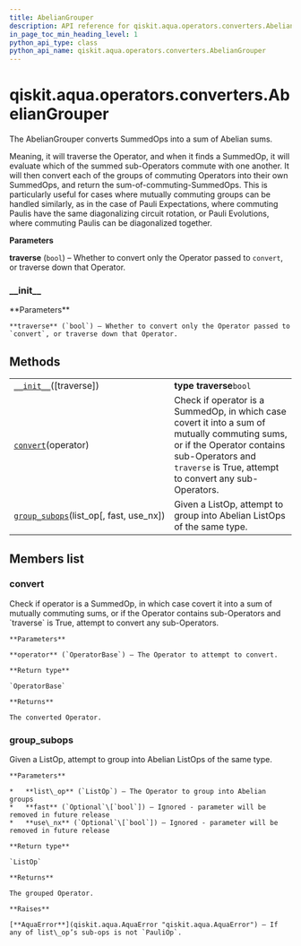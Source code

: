 ```yaml
---
title: AbelianGrouper
description: API reference for qiskit.aqua.operators.converters.AbelianGrouper
in_page_toc_min_heading_level: 1
python_api_type: class
python_api_name: qiskit.aqua.operators.converters.AbelianGrouper
---
```


<span id="qiskit-aqua-operators-converters-abeliangrouper" />

# qiskit.aqua.operators.converters.AbelianGrouper

<Class id="qiskit.aqua.operators.converters.AbelianGrouper" isDedicatedPage={true} github="https://github.com/qiskit-community/qiskit-aqua/tree/stable/0.8/qiskit/aqua/operators/converters/abelian_grouper.py" signature="AbelianGrouper(traverse=True)" modifiers="class">
  The AbelianGrouper converts SummedOps into a sum of Abelian sums.

  Meaning, it will traverse the Operator, and when it finds a SummedOp, it will evaluate which of the summed sub-Operators commute with one another. It will then convert each of the groups of commuting Operators into their own SummedOps, and return the sum-of-commuting-SummedOps. This is particularly useful for cases where mutually commuting groups can be handled similarly, as in the case of Pauli Expectations, where commuting Paulis have the same diagonalizing circuit rotation, or Pauli Evolutions, where commuting Paulis can be diagonalized together.

  **Parameters**

  **traverse** (`bool`) – Whether to convert only the Operator passed to `convert`, or traverse down that Operator.

  ### \_\_init\_\_

  <Function id="qiskit.aqua.operators.converters.AbelianGrouper.__init__" signature="__init__(traverse=True)">
    **Parameters**

    **traverse** (`bool`) – Whether to convert only the Operator passed to `convert`, or traverse down that Operator.
  </Function>

  ## Methods

  |                                                                                                                                                                            |                                                                                                                                                                                                         |
  | -------------------------------------------------------------------------------------------------------------------------------------------------------------------------- | ------------------------------------------------------------------------------------------------------------------------------------------------------------------------------------------------------- |
  | [`__init__`](#qiskit.aqua.operators.converters.AbelianGrouper.__init__ "qiskit.aqua.operators.converters.AbelianGrouper.__init__")(\[traverse])                            | **type traverse**`bool`                                                                                                                                                                                 |
  | [`convert`](#qiskit.aqua.operators.converters.AbelianGrouper.convert "qiskit.aqua.operators.converters.AbelianGrouper.convert")(operator)                                  | Check if operator is a SummedOp, in which case covert it into a sum of mutually commuting sums, or if the Operator contains sub-Operators and `traverse` is True, attempt to convert any sub-Operators. |
  | [`group_subops`](#qiskit.aqua.operators.converters.AbelianGrouper.group_subops "qiskit.aqua.operators.converters.AbelianGrouper.group_subops")(list\_op\[, fast, use\_nx]) | Given a ListOp, attempt to group into Abelian ListOps of the same type.                                                                                                                                 |

  ## Members list

  ### convert

  <Function id="qiskit.aqua.operators.converters.AbelianGrouper.convert" signature="convert(operator)">
    Check if operator is a SummedOp, in which case covert it into a sum of mutually commuting sums, or if the Operator contains sub-Operators and `traverse` is True, attempt to convert any sub-Operators.

    **Parameters**

    **operator** (`OperatorBase`) – The Operator to attempt to convert.

    **Return type**

    `OperatorBase`

    **Returns**

    The converted Operator.
  </Function>

  ### group\_subops

  <Function id="qiskit.aqua.operators.converters.AbelianGrouper.group_subops" signature="group_subops(list_op, fast=None, use_nx=None)" modifiers="classmethod">
    Given a ListOp, attempt to group into Abelian ListOps of the same type.

    **Parameters**

    *   **list\_op** (`ListOp`) – The Operator to group into Abelian groups
    *   **fast** (`Optional`\[`bool`]) – Ignored - parameter will be removed in future release
    *   **use\_nx** (`Optional`\[`bool`]) – Ignored - parameter will be removed in future release

    **Return type**

    `ListOp`

    **Returns**

    The grouped Operator.

    **Raises**

    [**AquaError**](qiskit.aqua.AquaError "qiskit.aqua.AquaError") – If any of list\_op’s sub-ops is not `PauliOp`.
  </Function>
</Class>

